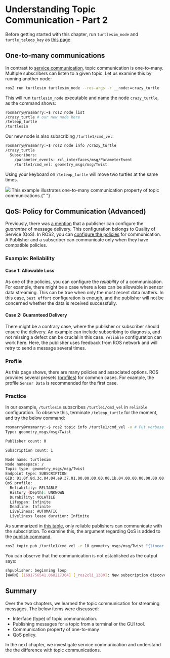 
# Understanding Topic Communication - Part 2

Before getting started with this chapter, run `turtlesim_node` and
`turtle_teleop_key` as
[this page](key-concepts#running-ros-applications-executable).

## One-to-many communications

In contrast to [service communication](key-concepts#service-communication),
topic communication is one-to-many. Multiple subscribers can listen to a given
topic. Let us examine this by running another node:

```sh copy
ros2 run turtlesim turtlesim_node --ros-args -r __node:=crazy_turtle
```

This will run `turtlesim_node` executable and name the node `crazy_turtle`, as
the command shows:

```sh filename="" {2}
rosmarry@rosmarry:~$ ros2 node list
/crazy_turtle # our new node here
/teleop_turtle
/turtlesim
```

Our new node is also subscribing `/turtle1/cmd_vel`:

```sh filename="" {5}
rosmarry@rosmarry:~$ ros2 node info /crazy_turtle
/crazy_turtle
  Subscribers:
    /parameter_events: rcl_interfaces/msg/ParameterEvent
    /turtle1/cmd_vel: geometry_msgs/msg/Twist
```

Using your keyboard on `/teleop_turtle` will move two turtles at the same times.

<Image
  src="/images/part1/two-turtle.gif"
  width={600}
  height={300}
  className="my-3 mx-auto"
/>
This example illustrates one-to-many communication property of topic communications.{" "}

## QoS: Policy for Communication (Advanced)

Previously, there was [a mention](key-concepts#topic-communication) that a
publisher can configure the _guarantee_ of message delivery. This configuration
belongs to Quality of Service (QoS). In ROS2, you can
[configure the policies](https://docs.ros.org/en/rolling/Concepts/Intermediate/About-Quality-of-Service-Settings.html#qos-policies)
for communication. A Publisher and a subscriber can communicate only when they
have compatible policies.

### Example: Reliability

#### Case 1: Allowable Loss

As one of the policies, you can configure the _reliability_ of a communication.
For example, there might be a case where a loss can be allowable in sensor data
streaming. This can be true when only the most recent data matters. In this
case, `best effort` configuration is enough, and the publisher will not be
concerned whether the data is received successfully.

#### Case 2: Guaranteed Delivery

There might be a contrary case, where the publisher or subscriber should ensure
the delivery. An example can include subscribing to diagnosis, and not missing a
defect can be crucial in this case. `reliable` configuration can work here.
Here, the publisher uses feedback from ROS network and will retry to send a
message several times.

### Profile

As this page shows, there are many policies and associated options. ROS provides
several presets
([profiles](https://docs.ros.org/en/rolling/Concepts/Intermediate/About-Quality-of-Service-Settings.html#qos-profiles))
for common cases. For example, the profile `Sensor Data` is recommended for the
first case.

### Practice

In our example, `/turtlesim` subscribes `/turtle1/cmd_vel` in `reliable`
configuration. To observe this, terminate `/teleop_turtle` for the moment, and
try the below command:

```sh filename="" {14}
rosmarry@rosmarry:~$ ros2 topic info /turtle1/cmd_vel -v # Put verbose flag -v
Type: geometry_msgs/msg/Twist

Publisher count: 0

Subscription count: 1

Node name: turtlesim
Node namespace: /
Topic type: geometry_msgs/msg/Twist
Endpoint type: SUBSCRIPTION
GID: 01.0f.8d.3c.04.04.e9.37.01.00.00.00.00.00.1b.04.00.00.00.00.00.00.00.00
QoS profile:
  Reliability: RELIABLE
  History (Depth): UNKNOWN
  Durability: VOLATILE
  Lifespan: Infinite
  Deadline: Infinite
  Liveliness: AUTOMATIC
  Liveliness lease duration: Infinite
```

As summarized in
[this table](https://docs.ros.org/en/rolling/Concepts/Intermediate/About-Quality-of-Service-Settings.html#qos-compatibilities),
only reliable publishers can communicate with the subscription. To examine this,
the argument regarding QoS is added to the
[publish command](topic-1#publishing-topic).

```sh copy
ros2 topic pub /turtle1/cmd_vel -r 10 geometry_msgs/msg/Twist "{linear: {x: 1.0, y: 0, z: 0}, angular: {x: 0, y: 0, z: 1}}" --qos-profile=sensor_data --print 0 --qos-profile=sensor_data
```

You can observe that the communication is not established as the output says:

```sh
shpublisher: beginning loop
[WARN] [1691756541.068217364] [_ros2cli_1380]: New subscription discovered on topic '/turtle1/cmd_vel', requesting incompatible QoS. No messages will be sent to it. Last incompatible policy: RELIABILITY
```

## Summary

Over the two chapters, we learned the topic communication for streaming
messages. The below items were discussed:

- Interface (type) of topic communication.
- Publishing messages for a topic from a terminal or the GUI tool.
- Communication property of one-to-many
- QoS policy.

In the next chapter, we investigate service communication and understand the the
difference with topic communications.
